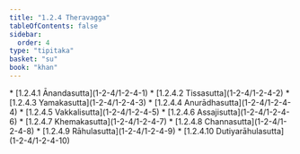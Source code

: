 ```yaml
---
title: "1.2.4 Theravagga"
tableOfContents: false
sidebar:
  order: 4
type: "tipitaka"
basket: "su"
book: "khan"
---
```



<DynamicBreadcrumb />



<TableOfContents book="khan" section="1.2.4">
* [1.2.4.1 Ānandasutta](1-2-4/1-2-4-1)
* [1.2.4.2 Tissasutta](1-2-4/1-2-4-2)
* [1.2.4.3 Yamakasutta](1-2-4/1-2-4-3)
* [1.2.4.4 Anurādhasutta](1-2-4/1-2-4-4)
* [1.2.4.5 Vakkalisutta](1-2-4/1-2-4-5)
* [1.2.4.6 Assajisutta](1-2-4/1-2-4-6)
* [1.2.4.7 Khemakasutta](1-2-4/1-2-4-7)
* [1.2.4.8 Channasutta](1-2-4/1-2-4-8)
* [1.2.4.9 Rāhulasutta](1-2-4/1-2-4-9)
* [1.2.4.10 Dutiyarāhulasutta](1-2-4/1-2-4-10)
</TableOfContents>
